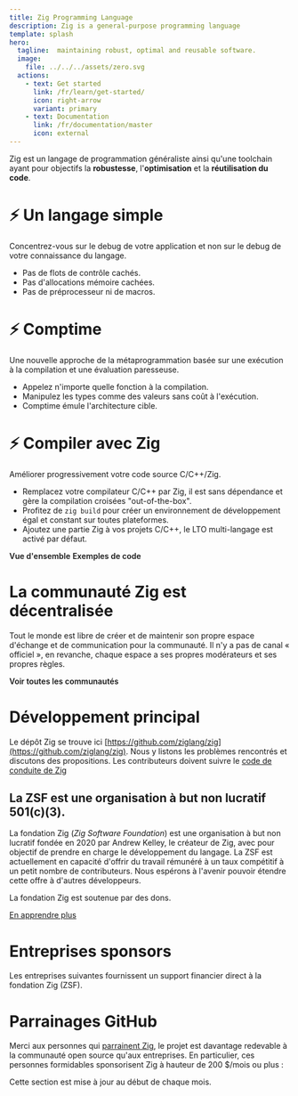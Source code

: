 ```yaml
---
title: Zig Programming Language
description: Zig is a general-purpose programming language
template: splash
hero:
  tagline:  maintaining robust, optimal and reusable software.
  image:
    file: ../../../assets/zero.svg
  actions:
    - text: Get started
      link: /fr/learn/get-started/
      icon: right-arrow
      variant: primary
    - text: Documentation
      link: /fr/documentation/master
      icon: external
---
```



Zig est un langage de programmation généraliste ainsi qu'une toolchain ayant pour objectifs la **robustesse**, l'**optimisation** et la **réutilisation du code**.





# ⚡ Un langage simple
Concentrez-vous sur le debug de votre application et non sur le debug de votre connaissance du langage.

- Pas de flots de contrôle cachés.
- Pas d'allocations mémoire cachées.
- Pas de préprocesseur ni de macros.

# ⚡ Comptime
Une nouvelle approche de la métaprogrammation basée sur une exécution à la compilation et une évaluation paresseuse.

- Appelez n'importe quelle fonction à la compilation.
- Manipulez les types comme des valeurs sans coût à l'exécution.
- Comptime émule l'architecture cible.

# ⚡ Compiler avec Zig
Améliorer progressivement votre code source C/C++/Zig.

- Remplacez votre compilateur C/C++ par Zig, il est sans dépendance et gère la compilation croisées "out-of-the-box".
- Profitez de `zig build` pour créer un environnement de développement égal et constant sur toutes plateformes.
- Ajoutez une partie Zig à vos projets C/C++, le LTO multi-langage est activé par défaut.



<IndexUrl>
    <a href="learn/overview/" class="button" style="color:var(--sl-color-white);text-decoration:none;font-weight: 600;font-size: var(--sl-text-lg);">Vue d'ensemble</a>
</IndexUrl>


<IndexUrl>
    <a href="learn/samples/" class="button" style="color:var(--sl-color-white);text-decoration:none;font-weight: 600;font-size: var(--sl-text-lg);">Exemples de code</a>
</IndexUrl>




















# La communauté Zig est décentralisée
Tout le monde est libre de créer et de maintenir son propre espace d'échange et de communication pour la communauté.
Il n'y a pas de canal « officiel », en revanche, chaque espace a ses propres modérateurs et ses propres règles.


<IndexUrl>
	<a href="https://github.com/ziglang/zig/wiki/Community" class="button" style="color:var(--sl-color-white);text-decoration:none;font-weight: 600;font-size: var(--sl-text-lg);">Voir toutes les communautés</a>
</IndexUrl>







# Développement principal
Le dépôt Zig se trouve ici [https://github.com/ziglang/zig](https://github.com/ziglang/zig).
Nous y listons les problèmes rencontrés et discutons des propositions.
Les contributeurs doivent suivre le [code de conduite de Zig](https://github.com/ziglang/zig/blob/master/.github/CODE_OF_CONDUCT.md)










## La ZSF est une organisation à but non lucratif 501(c)(3).

La fondation Zig (*Zig Software Foundation*) est une organisation à but non lucratif fondée en 2020 par Andrew Kelley, le créateur de Zig, avec pour objectif de prendre en charge le développement du langage.
La ZSF est actuellement en capacité d'offrir du travail rémunéré à un taux compétitif à un petit nombre de contributeurs.
Nous espérons à l'avenir pouvoir étendre cette offre à d'autres développeurs.

La fondation Zig est soutenue par des dons.

<IndexUrl>
	<a href="zsf/" class="button" style="display:inline;">En apprendre plus</a>
</IndexUrl>





# Entreprises sponsors 
Les entreprises suivantes fournissent un support financier direct à la fondation Zig (ZSF).

<MonetarySponsorLogos/>

# Parrainages GitHub
Merci aux personnes qui [parrainent Zig](zsf/), le projet est davantage redevable à la communauté open source qu'aux entreprises.
En particulier, ces personnes formidables sponsorisent Zig à hauteur de 200 $/mois ou plus :

<GithubSponsors/>

Cette section est mise à jour au début de chaque mois.






